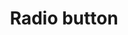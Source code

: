 ---
title: 'Radio button'
type: 'component'
status: 'stable'
github: 'https://github.com/contentful/forma-36/tree/master/packages/forma-36-react-components/src/components/RadioButton'
storybook: 'https://f36-storybook.contentful.com/?path=/story/components-radiobutton--default'
---